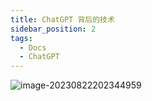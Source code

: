 ---
title: ChatGPT 背后的技术
sidebar_position: 2
tags:
  - Docs
  - ChatGPT
---

![image-20230822202344959](https://zhuyaguang-1308110266.cos.ap-shanghai.myqcloud.com/img/image-20230822202344959.png)
